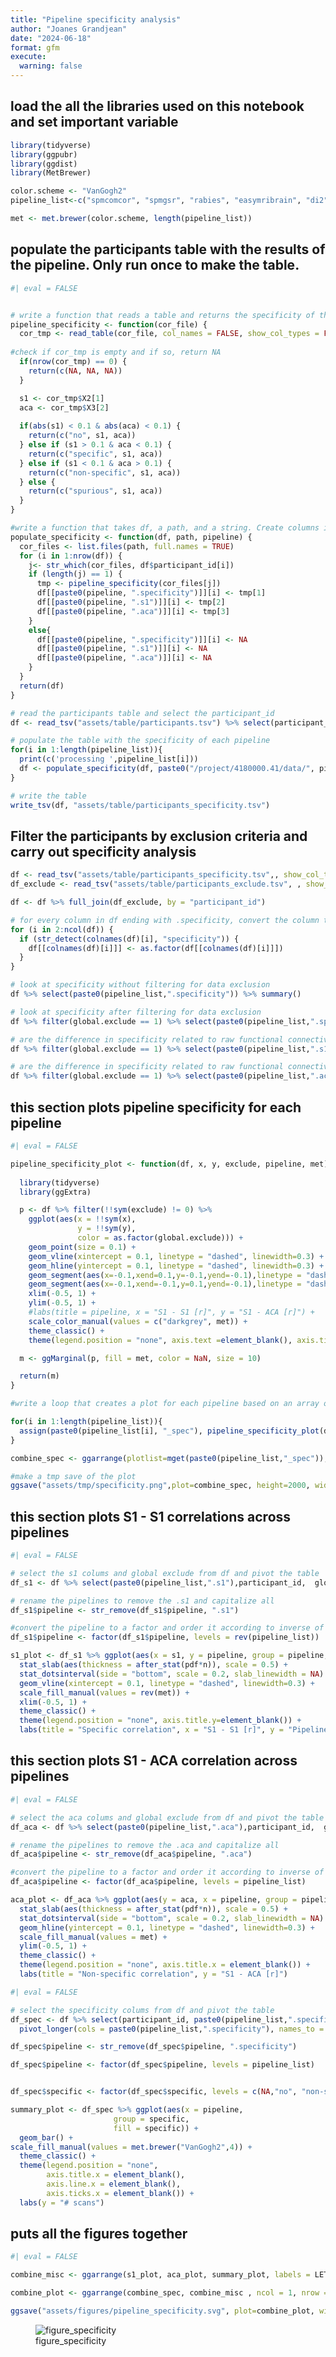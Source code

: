 ```yaml
---
title: "Pipeline specificity analysis"
author: "Joanes Grandjean"
date: "2024-06-18"
format: gfm
execute: 
  warning: false
---
```



## load the all the libraries used on this notebook and set important variable
```r

library(tidyverse)
library(ggpubr)
library(ggdist)
library(MetBrewer)

color.scheme <- "VanGogh2"
pipeline_list<-c("spmcomcor", "spmgsr", "rabies", "easymribrain", "di2", "di1", "aidamri", "liming", "russo")

met <- met.brewer(color.scheme, length(pipeline_list))

```


## populate the participants table with the results of the pipeline. Only run once to make the table. 
```r
#| eval = FALSE


# write a function that reads a table and returns the specificity of the pipeline
pipeline_specificity <- function(cor_file) {
  cor_tmp <- read_table(cor_file, col_names = FALSE, show_col_types = FALSE)
  
#check if cor_tmp is empty and if so, return NA
  if(nrow(cor_tmp) == 0) {
    return(c(NA, NA, NA))
  }

  s1 <- cor_tmp$X2[1]
  aca <- cor_tmp$X3[2]
  
  if(abs(s1) < 0.1 & abs(aca) < 0.1) {
    return(c("no", s1, aca))
  } else if (s1 > 0.1 & aca < 0.1) {
    return(c("specific", s1, aca))
  } else if (s1 < 0.1 & aca > 0.1) {
    return(c("non-specific", s1, aca))
  } else {
    return(c("spurious", s1, aca))
  }
}

#write a function that takes df, a path, and a string. Create columns in df with the specificity of the pipeline 
populate_specificity <- function(df, path, pipeline) {
  cor_files <- list.files(path, full.names = TRUE)
  for (i in 1:nrow(df)) {
    j<- str_which(cor_files, df$participant_id[i])
    if (length(j) == 1) {
      tmp <- pipeline_specificity(cor_files[j])
      df[[paste0(pipeline, ".specificity")]][i] <- tmp[1]
      df[[paste0(pipeline, ".s1")]][i] <- tmp[2]
      df[[paste0(pipeline, ".aca")]][i] <- tmp[3]
    }
    else{
      df[[paste0(pipeline, ".specificity")]][i] <- NA
      df[[paste0(pipeline, ".s1")]][i] <- NA
      df[[paste0(pipeline, ".aca")]][i] <- NA
    }
  }
  return(df)
}

# read the participants table and select the participant_id
df <- read_tsv("assets/table/participants.tsv") %>% select(participant_id)

# populate the table with the specificity of each pipeline
for(i in 1:length(pipeline_list)){
  print(c('processing ',pipeline_list[i]))
  df <- populate_specificity(df, paste0("/project/4180000.41/data/", pipeline_list[i], "_export/corr"), pipeline_list[i])
}

# write the table
write_tsv(df, "assets/table/participants_specificity.tsv")

```

## Filter the participants by exclusion criteria and carry out specificity analysis

```r

df <- read_tsv("assets/table/participants_specificity.tsv",, show_col_types = FALSE)
df_exclude <- read_tsv("assets/table/participants_exclude.tsv", , show_col_types = FALSE)

df <- df %>% full_join(df_exclude, by = "participant_id")

# for every column in df ending with .specificity, convert the column to a factor
for (i in 2:ncol(df)) {
  if (str_detect(colnames(df)[i], "specificity")) {
    df[[colnames(df)[i]]] <- as.factor(df[[colnames(df)[i]]])
  }
}

```

```r
# look at specificity without filtering for data exclusion
df %>% select(paste0(pipeline_list,".specificity")) %>% summary()
```

```r
# look at specificity after filtering for data exclusion
df %>% filter(global.exclude == 1) %>% select(paste0(pipeline_list,".specificity")) %>% summary()

```

```r
# are the difference in specificity related to raw functional connectivity between s1?
df %>% filter(global.exclude == 1) %>% select(paste0(pipeline_list,".s1")) %>% summary()

``` 

```r
# are the difference in specificity related to raw functional connectivity between s1 and aca?
df %>% filter(global.exclude == 1) %>% select(paste0(pipeline_list,".aca")) %>% summary()

``` 


## this section plots pipeline specificity for each pipeline
```r
#| eval = FALSE

pipeline_specificity_plot <- function(df, x, y, exclude, pipeline, met){
  
  library(tidyverse)
  library(ggExtra)

  p <- df %>% filter(!!sym(exclude) != 0) %>%
    ggplot(aes(x = !!sym(x), 
               y = !!sym(y), 
               color = as.factor(global.exclude))) + 
    geom_point(size = 0.1) + 
    geom_vline(xintercept = 0.1, linetype = "dashed", linewidth=0.3) + 
    geom_hline(yintercept = 0.1, linetype = "dashed", linewidth=0.3) + 
    geom_segment(aes(x=-0.1,xend=0.1,y=-0.1,yend=-0.1),linetype = "dashed", linewidth=0.3, colour='black') + 
    geom_segment(aes(x=-0.1,xend=-0.1,y=0.1,yend=-0.1),linetype = "dashed", linewidth=0.3, colour='black') + 
    xlim(-0.5, 1) + 
    ylim(-0.5, 1) + 
    #labs(title = pipeline, x = "S1 - S1 [r]", y = "S1 - ACA [r]") +
    scale_color_manual(values = c("darkgrey", met)) +
    theme_classic() +
    theme(legend.position = "none", axis.text =element_blank(), axis.title = element_blank(), axis.ticks = element_blank()) 

  m <- ggMarginal(p, fill = met, color = NaN, size = 10) 

  return(m)
}

#write a loop that creates a plot for each pipeline based on an array of strings containing the pipeline names.

for(i in 1:length(pipeline_list)){
  assign(paste0(pipeline_list[i], "_spec"), pipeline_specificity_plot(df, paste0(pipeline_list[i], ".s1"), paste0(pipeline_list[i], ".aca"), paste0(pipeline_list[i], ".exclude"), pipeline_list[i], met[i]))
}

combine_spec <- ggarrange(plotlist=mget(paste0(pipeline_list,"_spec")), labels = LETTERS[1:length(pipeline_list)])

#make a tmp save of the plot
ggsave("assets/tmp/specificity.png",plot=combine_spec, height=2000, width=2000, units='px')

```

## this section plots S1 - S1 correlations across pipelines
```r
#| eval = FALSE

# select the s1 colums and global exclude from df and pivot the table
df_s1 <- df %>% select(paste0(pipeline_list,".s1"),participant_id,  global.exclude) %>% pivot_longer(cols = paste0(pipeline_list,".s1"), names_to = "pipeline", values_to = "s1")

# rename the pipelines to remove the .s1 and capitalize all
df_s1$pipeline <- str_remove(df_s1$pipeline, ".s1")

#convert the pipeline to a factor and order it according to inverse of pipeline_list
df_s1$pipeline <- factor(df_s1$pipeline, levels = rev(pipeline_list))

s1_plot <- df_s1 %>% ggplot(aes(x = s1, y = pipeline, group = pipeline, fill = pipeline)) + 
  stat_slab(aes(thickness = after_stat(pdf*n)), scale = 0.5) + 
  stat_dotsinterval(side = "bottom", scale = 0.2, slab_linewidth = NA) +
  geom_vline(xintercept = 0.1, linetype = "dashed", linewidth=0.3) +
  scale_fill_manual(values = rev(met)) +
  xlim(-0.5, 1) +
  theme_classic() + 
  theme(legend.position = "none", axis.title.y=element_blank()) +
  labs(title = "Specific correlation", x = "S1 - S1 [r]", y = "Pipeline")

```

## this section plots S1 - ACA correlation across pipelines
```r
#| eval = FALSE

# select the aca colums and global exclude from df and pivot the table
df_aca <- df %>% select(paste0(pipeline_list,".aca"),participant_id,  global.exclude) %>% pivot_longer(cols = paste0(pipeline_list,".aca"), names_to = "pipeline", values_to = "aca")

# rename the pipelines to remove the .aca and capitalize all
df_aca$pipeline <- str_remove(df_aca$pipeline, ".aca")

#convert the pipeline to a factor and order it according to inverse of pipeline_list
df_aca$pipeline <- factor(df_aca$pipeline, levels = pipeline_list)

aca_plot <- df_aca %>% ggplot(aes(y = aca, x = pipeline, group = pipeline, fill = pipeline)) + 
  stat_slab(aes(thickness = after_stat(pdf*n)), scale = 0.5) + 
  stat_dotsinterval(side = "bottom", scale = 0.2, slab_linewidth = NA) +
  geom_hline(yintercept = 0.1, linetype = "dashed", linewidth=0.3) + 
  scale_fill_manual(values = met) +
  ylim(-0.5, 1) +
  theme_classic() + 
  theme(legend.position = "none", axis.title.x = element_blank()) + 
  labs(title = "Non-specific correlation", y = "S1 - ACA [r]") 

```

```r
#| eval = FALSE

# select the specificity colums from df and pivot the table
df_spec <- df %>% select(participant_id, paste0(pipeline_list,".specificity")) %>%  
  pivot_longer(cols = paste0(pipeline_list,".specificity"), names_to = "pipeline", values_to = "specific")

df_spec$pipeline <- str_remove(df_spec$pipeline, ".specificity")

df_spec$pipeline <- factor(df_spec$pipeline, levels = pipeline_list)


df_spec$specific <- factor(df_spec$specific, levels = c(NA,"no", "non-specific", "spurious","specific"), exclude = NULL)

summary_plot <- df_spec %>% ggplot(aes(x = pipeline,  
                       group = specific, 
                       fill = specific)) + 
  geom_bar() +
scale_fill_manual(values = met.brewer("VanGogh2",4)) +
  theme_classic() + 
  theme(legend.position = "none", 
        axis.title.x = element_blank(), 
        axis.line.x = element_blank(), 
        axis.ticks.x = element_blank()) +
  labs(y = "# scans") 

```

## puts all the figures together
```r
#| eval = FALSE

combine_misc <- ggarrange(s1_plot, aca_plot, summary_plot, labels = LETTERS[length(pipeline_list)+1:+3], ncol = 3, nrow = 1)

combine_plot <- ggarrange(combine_spec, combine_misc , ncol = 1, nrow = 2, heights = c(1, 0.5))

ggsave("assets/figures/pipeline_specificity.svg", plot=combine_plot, width = 180, height = 120, unit = 'mm', dpi = 300)

```

![figure_specificity](assets/figures/pipeline_specificity.svg)
